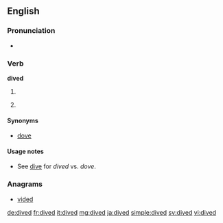 ==English==

===Pronunciation===
* {{IPA|/ˈdaɪ̪vd/}}

===Verb===
'''dived'''

# {{past of|dive}} {{gloss|scuba diving}}
# {{past participle of|dive}} {{gloss|jump head-first}}

====Synonyms====
* {{sense|scuba diving}} [[dove]] {{qualifier|US}}

====Usage notes====
* See [[dive]] for ''dived'' vs. ''dove''.

===Anagrams===
* [[vided#English|vided]]

[[de:dived]]
[[fr:dived]]
[[it:dived]]
[[mg:dived]]
[[ja:dived]]
[[simple:dived]]
[[sv:dived]]
[[vi:dived]]